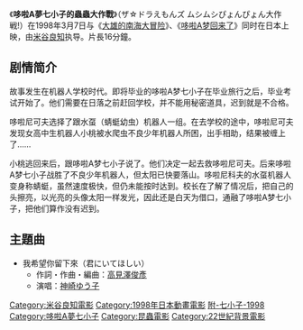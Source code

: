 {{noteTA
|G1=Doraemon
}}
{{電影資訊框
| 片名     = 哆啦A夢七小子的蟲蟲大作戰
| 電影原名 = {{lang|ja|ザ☆ドラえもんズ ムシムシぴょんぴょん大作戦!}}  
| 圖像     = 
| 圖像大小 = 
| 圖像說明 = 
| 片名表記 = 
| 副標題   = 
| 導演     = [[米谷良知|米谷良知]]
| 監製     = 
| 製片     = 
| 動作指導 = 
| 編劇     = [[米谷良知|米谷良知]]、[[寺田憲史|寺田憲史]]
| 劇本     = 
| 故事     = 
| 原著     = 
| 旁白     = 
| 統籌     = 
| 主演     = 
| 配樂     = 
| 主題曲   = 
| 片尾曲   = 
| 攝影     = 
| 剪輯     = 
| 音效     = 
| 製片商   = 
| 片長     = 16分鐘
| 產地     = {{日本電影}}
| 語言     = [[日語|日語]]
| 上映日期 = {{flagicon|JPN}}  {{film date|1998|3|7}}
| 發行商   = {{flagicon|JPN}} [[東寶株式會社|東寶株式會社]]
| 發行日期 = 
| 公映許可 = 
| 預算     = 
| 票房     = 
| 前集     = 
| 續集     = 
| 官方網站 = 
}}

《'''哆啦A夢七小子的蟲蟲大作戰'''》（ザ☆ドラえもんズ ムシムシぴょんぴょん大作戦!）在1998年3月7日与《[[大雄的南海大冒險|大雄的南海大冒险]]》、《[[哆啦A夢回來了|哆啦A梦回来了]]》同时在日本上映，由[[米谷良知|米谷良知]]执导。片長16分鐘。

== 剧情简介 ==
故事发生在机器人学校时代。即将毕业的哆啦A梦七小子在毕业旅行之后，毕业考试开始了。他们需要在日落之前赶回学校，并不能用秘密道具，迟到就是不合格。

哆啦尼可夫选择了跟水虿（蜻蜓幼虫）机器人一组。在去学校的途中，哆啦尼可夫发现女高中生机器人小桃被水爬虫不良少年机器人所困，出手相助，结果被缠上了……

小桃逃回来后，跟哆啦A梦七小子说了。他们决定一起去救哆啦尼可夫。后来哆啦A梦七小子战胜了不良少年机器人，但太阳已快要落山。哆啦尼科夫的水虿机器人变身称蜻蜓，虽然速度极快，但仍未能按时达到。校长在了解了情况后，把自己的头擦亮，以光亮的头像太阳一样发光，因此还是白天为借口，通融了哆啦A梦七小子，把他们算作没有迟到。

== 主題曲 ==
* 我希望你留下來（君にいてほしい）
** 作詞・作曲・編曲：[[高見澤俊彥|高見澤俊彥]]
** 演唱：[[神崎ゆう子|神崎ゆう子]]

{{多啦A夢}}
{{米谷良知執導作品}}

{{DEFAULTSORT:The doraemonzu mushi mushi pyon pyon daisakusen}}
[[Category:米谷良知電影|Category:米谷良知電影]]
[[Category:1998年日本動畫電影|Category:1998年日本動畫電影]]
[[Category:多啦A夢附篇電影作品|附-七小子-1998]]
[[Category:哆啦A夢七小子|Category:哆啦A夢七小子]]
[[Category:昆蟲電影|Category:昆蟲電影]]
[[Category:22世紀背景電影|Category:22世紀背景電影]]